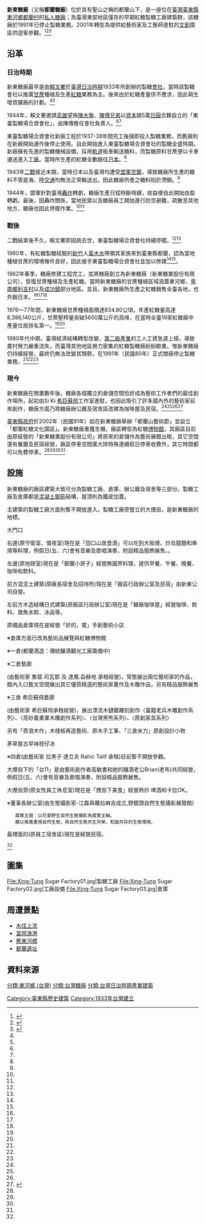 {{tw monument
|name = 新東糖廠
|image = Xing-Tung Sugar Factory01.jpg
|imagename = 新東糖廠製糖工廠
|othername= 都蘭糖廠
|formalname= 新東糖廠
|level = [[臺東縣文化資產列表#歷史建築|歷史建築]]
|class= 建築物類
|location = {{TWN}}[[臺東縣|臺東縣]][[東河鄉_(臺灣)|東河鄉]]
|time = {{flagicon|Empire of Japan}} 日本昭和8年（1933年）
|cost = 免費
|open = 2002年12月5日
|website = 
|coordinates  = {{coord|22.872616|N|121.226341|E|display=title,inline|scale:10000}}
}}
'''新東糖廠'''（又稱'''都蘭糖廠'''）位於具有聖山之稱的都蘭山下，是一座位在[[臺灣|臺灣]][[臺東縣|臺東縣]][[東河鄉_(臺灣)|東河鄉]][[都蘭村|都蘭村]]的[[私人企業|私人]][[糖廠|糖廠]]；為臺灣東部地區僅存的早期紅糖製糖工廠建築群，該糖廠於1991年已停止製糖業務。2001年轉型為堤供給藝術家及工藝師進駐的[[文創|文創]]園區供遊客參觀。<ref name="新東糖廠文化園區">{{cite web|language=zh-tw|url=http://tour.taitung.gov.tw/zh-tw/Travel/ScenicSpot/331/%E6%96%B0%E6%9D%B1%E7%B3%96%E5%BB%A0%E6%96%87%E5%8C%96%E5%9C%92%E5%8D%80|title=新東糖廠文化園區|author=|publisher=臺東縣政府臺東觀光網|date=|accessdate=2015-08-26|archive-url=https://web.archive.org/web/20150820062509/http://tour.taitung.gov.tw/zh-tw/Travel/ScenicSpot/331/%E6%96%B0%E6%9D%B1%E7%B3%96%E5%BB%A0%E6%96%87%E5%8C%96%E5%9C%92%E5%8D%80|archive-date=2015-08-20|dead-url=yes}}</ref><ref name="新東糖廠">{{cite web|language=zh-tw|url=http://www.boch.gov.tw/boch/frontsite/cultureassets/caseBasicInfoAction.do?method=doViewCaseBasicInfo&caseId=VA09602000643&version=1&assetsClassifyId=1.2|title=新東糖廠|author=|publisher=文化部文化資產局|date=2002年12月5日|accessdate=2015-08-26|deadurl=yes|archiveurl=https://web.archive.org/web/20160304204820/http://www.boch.gov.tw/boch/frontsite/cultureassets/caseBasicInfoAction.do?method=doViewCaseBasicInfo&caseId=VA09602000643&version=1&assetsClassifyId=1.2|archivedate=2016年3月4日}}</ref><ref name="臺灣社區通">{{cite web|language=zh-tw|url=http://sixstar.moc.gov.tw/blog/etolan711/knowHowFronListAction.do?method=doReadKnowHow&source=2&knowhowId=2490|title=新東糖廠|author=|publisher=文化部臺灣社區通|date=|accessdate=2015-08-26|archive-date=2016-11-10|archive-url=https://web.archive.org/web/20161110235506/http://sixstar.moc.gov.tw/blog/etolan711/knowHowFronListAction.do?method=doReadKnowHow&source=2&knowhowId=2490|dead-url=no}}</ref>

== 沿革 ==
=== 日治時期 ===
新東糖廠最早是由[[賴文騫|賴文騫]]於[[臺灣日治時期|臺灣日治時期]]1933年所創辦的製糖[[會社|會社]]，當時該製糖會社以推廣[[甘蔗|甘蔗]]種植及生產[[紅糖|紅糖]]業務為主。後來由於紅糖產量供不應求，因此萌生增資擴廠的計劃。<ref name="新東糖廠"/><ref name="臺灣社區通"/>

1944年，賴文騫邀請[[高雄|高雄]]望族[[陳水盤|陳水盤]]、[[陳傅|陳傅]][[兄弟|兄弟]]以[[資本|資本]]額5萬[[日圓|日圓]]合夥設立的「東臺製糖場合資會社」，由陳傳擔任會社負責人。<ref name="新東糖廠" /><ref name="臺灣社區通" />

東臺製糖場合資會社新廠工程於1937-38年間完工後隨即投入製糖業務，而舊廠則在新廠開始運作後停止使用。自此開始進入東臺製糖場合資會社的製糖全盛時期。新廠擁有先進的製糖機械設備，採用[[軌道|軌道]]板車輸送糖料，而製糖原料甘蔗便以卡車運送進入[[工廠|工廠]]。當時所生產的紅糖全數銷往[[日本|日本]]。<ref name="新東糖廠"/>

1943年[[二戰|二戰]]接近末期，當時日本以及臺灣均遭受[[盟軍|盟軍]][[空襲|空襲]]，導致糖廠所生產的糖料不管是海、陸[[交通|交通]]均無法正常輸送出，因此糖廠所產之糖料陷於滯銷。<ref name="新東糖廠"/>

1944年，盟軍針對臺灣[[轟炸|轟炸]]轉劇，糖廠生產日程時斷時續，收益便自此開始由盈轉虧。最後，因轟炸關係，當地民眾以及糖廠員工開始進行防空避難，疏散至其他地方，糖廠也因此停擺作業。<ref name="新東糖廠" /><ref name="臺灣社區通" />

=== 戰後 ===
二戰結束後不久，賴文騫即因病去世，東臺製糖場合資會社持續停擺。<ref name="新東糖廠"/><ref name="臺灣社區通"/>

1960年，有紅糖製糖經驗的[[新竹|新竹]]人[[黃木水|黃木水]]帶領其家族來到臺東縣都蘭，認為當地種植甘蔗的環境條件良好，因此接手東臺製糖場合資會社並加以修建<ref name="新東糖廠" /><ref name="臺灣社區通" />。

1962年春季，糖廠修建工程完工，並將糖廠創立為新東糖廠（新東糖業股份有限公司），恢復甘蔗種植及生產紅糖。當時新東糖廠的甘蔗種植區域涵蓋東河鄉、[[卑南鄉|卑南鄉]][[利吉村|利吉村]]以及[[成功鎮|成功鎮]]部分地區。並且，新東糖廠所生產之紅糖銷售全臺各地，也外銷日本。<ref name="新東糖廠" /><ref name="臺灣社區通" /><ref name="臺灣社區通" />

1976～77年間，新東糖廠甘蔗種植面積達834.80公頃，年產紅糖量高達8,386,140公斤，甘蔗壓榨量突破5600萬公斤的高峰，在當時全臺19家紅糖廠中產量位居排名第一。<ref name="新東糖廠"/><ref name="臺灣社區通"/>

1980年代中期，臺灣經濟結構轉型改變，[[第二級產業|第二級產業]]的工人工資急遽上揚，導致農村勞力嚴重流失，而臺灣其他地區勞力密集的紅糖製糖廠紛紛歇業。惟新東糖廠仍持續經營，最終仍無法改變其頹勢，在1991年（民國80年）正式關廠停止製糖業務。<ref name="新東糖廠文化園區" /><ref name="新東糖廠" /><ref name="臺灣社區通" />

=== 現今 ===
新東糖廠在閒置數年後，糖廠各個獨立的倉儲空間恰好成為藝術工作者們的最佳創作場所，起初由Si Ki [[木雕|希巨蘇飛]]工作室進駐，也因此吸引了許多國內外的藝術家前來創作，糖廠方面乃將糖廠辦公廳及宿舍區改建為咖啡屋及民宿。<ref name="新東糖廠文化園區" /><ref name="新東糖廠" /><ref name="臺灣社區通" /><ref name="都蘭紅糖文化藝術館">{{cite web|language=zh-tw|url=http://www.eastcoast-nsa.gov.tw/zh-tw/Attractions/Detail/34|title=都蘭紅糖文化藝術館 – 新東糖廠|author=|publisher=東部海岸國家風景區|date=|accessdate=2015-08-26|archive-date=2020-11-29|archive-url=https://web.archive.org/web/20201129075203/https://www.eastcoast-nsa.gov.tw/zh-tw/attractions/detail/34|dead-url=no}}</ref>

[[臺東縣政府|臺東縣政府]]於2002年（民國91年）起在新東糖廠舉辦「都蘭山藝術節」並設立「都蘭紅糖文化園區」。新東糖廠重獲生機，廠區轉型為紅糖[[博物館|博物館]]，其廠區目前由原經營的「新東糖業股份有限公司」將原來的倉儲作為藝術展館出租，其它空間還有餐廳及民宿經營，廠區停車空間廣大除特殊連續假日停車收費外，其它時間都可以免費停車。<ref name="新東糖廠文化園區"/><ref name="新東糖廠"/><ref name="臺灣社區通"/><ref name="都蘭紅糖文化藝術館"/>

== 設施 ==
新東糖廠的廠區建築大致可分為製糖工廠、倉庫、辦公廳及宿舍等三部分。製糖工廠及倉庫都是[[混凝土|混凝土]][[鋼筋|鋼筋]]結構，屋頂則為鐵皮加蓋。

主建築的製糖工廠方面則暫不開放進入。製糖工廠旁豎立的大煙囪，是新東糖廠的地標。

大門口

右邊(原守衛室、值夜室)現在是「田口山居食酒」可以吃到大阪燒、炒烏龍麵和串燒等料理，例假日(五、六)會有音樂及歌唱演奏，附設精品服飾展售。。

左邊(原地磅室)現在是「都蘭小房子」經營無國界料理，提供早餐、午餐、晚餐、咖啡和飲料。

前方混泥土建築(原廠長宿舍及招待所)現在是「廠區行政辦公室及民宿」由新東公司自營。

左前方木造結構日式建築(原廠區行政辦公室)現在是「糖廠咖啡屋」經營咖啡、飲料、旗魚水餃、冰品等。

原備品倉庫現在是經營「好的，擺」手創藝術小店

※倉庫方面已改為藝術品展覽與紅糖博物館

※一倉(都蘭酒造：傳統釀酒觀光工廠籌備中)

※二倉藝廊

(由藝術家 魯碧.司瓦那 及 達鳳.旮赫地 承租經營)，常態展出兩位藝術家的作品，館內入口藝文空間展出其它優質精選的藝術家畫作及木雕作品，另有精品服飾展售



※三倉 希巨蘇飛藝廊

(由藝術家 希巨蘇飛承租經營)，展出漂流木鏈鋸雕刻創作〈臺籍老兵木雕創作系列〉、〈高砂義勇軍木雕創作系列〉、〈台灣黑熊系列〉、〈原創家具系列〉

另有「奇浪木作」木棧板再造藝術、原木手工筆、「三倉米力」原創設計小物

茅草屋古早味枝仔冰



※四倉(由藝術家 拉黑子‧達立夫 Rahic Talif 承租)目前暫不開放參觀。


大煙囪下的「台11」是由藝術創作者高敏書和她的釀酒老公Brian(老布)共同經營，例假日(五、六)會有音樂及歌唱演奏，附設精品服飾展售。

大煙囪旁(原女性員工休息室)現在是「煙囪下美食」經營熱炒 啤酒和卡拉OK。

※董事長辦公室(由生態攝影家-江磊與蘿拉麻吉成立,野鏡頭自然生態攝影展覽館)
    展覽主題：以花東野生自然生態攝影為展覽主軸。 
    藉以推廣重視自然生態，與自然生態共生共榮，和諧共存的生態環境。

最裡面的(原員工宿舍區)現在是經營民宿。

<ref name="新東糖廠" />

== 圖集 ==
<gallery>
File:Xing-Tung Sugar Factory01.jpg|製糖工廠
File:Xing-Tung Sugar Factory02.jpg|工廠設備
File:Xing-Tung Sugar Factory03.jpg|倉庫
</gallery>
== 周遭景點 ==
{{commons category|Sintung Sugar Factory}}
* [[水往上流|水往上流]]
* [[富岡漁港|富岡漁港]]
* [[舊東河橋|舊東河橋]]
* [[都蘭遺址|都蘭遺址]]

== 資料來源 ==
<references />

{{台灣糖廠列表}}
{{臺東縣文化資產}}

[[分類:東河鄉_(台灣)|分類:東河鄉 (台灣)]]
[[Category:臺東縣歷史建築|Category:臺東縣歷史建築]]
[[分類:台灣糖廠|分類:台灣糖廠]]
[[Category:1933年台灣建立|Category:1933年台灣建立]]
[[分類:台灣日治時期產業建築|分類:台灣日治時期產業建築]]